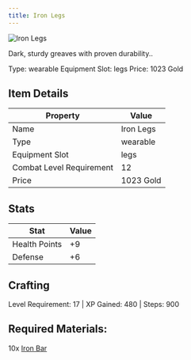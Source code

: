 ```yaml
---
title: Iron Legs
---
```


<div className="flex items-start gap-6 mb-8">
  <div className="flex-shrink-0">
    <img src="/assets/resources/smithing/iron_legs.png" alt="Iron Legs" className="w-24 h-24 border rounded-lg" />
  </div>
  <div className="flex-1">
    <div className="space-y-2">
      <p className="text-lg text-muted-foreground">Dark, sturdy greaves with proven durability..</p>
      <div className="flex flex-wrap gap-4 text-sm">
        <span className="px-2 py-1 bg-green-100 dark:bg-green-900 rounded-md">
          Type: wearable
        </span>
        <span className="px-2 py-1 bg-purple-100 dark:bg-purple-900 rounded-md">
          Equipment Slot: legs
        </span>
        <span className="px-2 py-1 bg-yellow-100 dark:bg-yellow-900 rounded-md">
          Price: 1023 Gold
        </span>
      </div>
    </div>
  </div>
</div>

## Item Details
| Property | Value |
|----------|-------|
| Name | Iron Legs |
| Type | wearable |
| Equipment Slot | legs |
| Combat Level Requirement | 12 |
| Price | 1023 Gold |

## Stats
| Stat | Value |
|------|-------|
| Health Points | +9 |
| Defense | +6 |

## Crafting
Level Requirement: 17 | XP Gained: 480 | Steps: 900

## Required Materials:
10x [Iron Bar](/docs/resources/individual/iron_bar)

